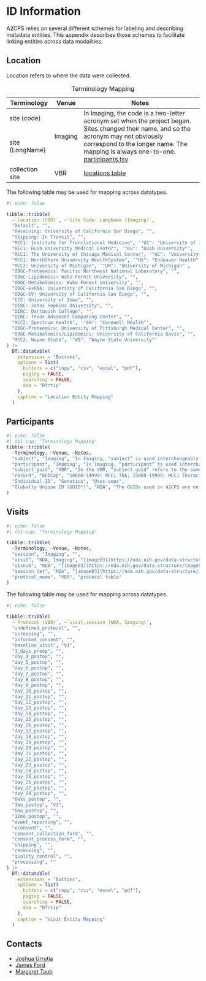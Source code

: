 # ID Information {#sec-ids}

A2CPS relies on several different schemes for labeling and describing metadata entities. This appendix describes those schemes to facilitate linking entities across data modalities. 

## Location

Location refers to where the data were collected.

```{=html}
<table>
<caption>Terminology Mapping</caption>
<thead>
<tr>
<th>Terminology</th>
<th>Venue</th>
<th>Notes</th>
</tr>
</thead>
<tbody>
<tr>
<td>site (code)</td>
<td rowspan=2>Imaging</td>
<td rowspan=2>In Imaging, the code is a two-letter acronym set when the project began. Sites changed their name, and so the acronym may not obviously correspond to the longer name. The mapping is always one-to-one. <a href="https://github.com/a2cps/snapshot/blob/6e21d4ff3cd65a0df4aaaf7d8a47b9217b7e7887/src/snapshot/data/participants.json#L7-L20">participants.tsv</a>
</td>
</tr>
<tr>
<td>site (LongName)</td>
</tr>
<tr>
<td>collection site</td>
<td>VBR</td>
<td><a href="https://vbr-api.a2cps.cloud/docs#/locations">locations table</a></td>
</tr>
</tbody>
</table>
```

The following table may be used for mapping across datatypes. 

```r
#| echo: false

tibble::tribble(
  ~`location (VBR)`, ~`Site Code: LongName (Imaging)`,
  "Default", "",
  "Receiving: University of California San Diego", "",
  "Shipping: In Transit", "",
  "MCC1: Institute for Translational Medicine", '"UI": "University of Illinois at Chicago"',
  "MCC1: Rush University Medical Center", '"RU": "Rush University"',
  "MCC1: The University of Chicago Medical Center", '"UC": "University of Chicago"',
  "MCC1: NorthShore University HealthSystem", '"NS": "Endeavor Health"',
  "MCC2: University of Michigan", '"UM": "University of Michigan"',
  "ODGC-Proteomics: Pacific Northwest National Laboratory", "",
  "ODGC-Lipidomics: Wake Forest University", "",
  "ODGC-Metabolomics: Wake Forest University", "",
  "ODGC-exRNA: University of California San Diego", "",
  "ODGC-GV: University of California San Diego", "",
  "CCC: University of Iowa", "",
  "DIRC: Johns Hopkins University", "",
  "DIRC: Dartmouth College", "",
  "DIRC: Texas Advanced Computing Center", "",
  "MCC2: Spectrum Health", '"SH": "Corewell Health"',
  "ODGC-Proteomics: University of Pittsburgh Medical Center", "",
  "ODGC-Metabolomics/Lipidomics: University of California Davis", "",
  "MCC2: Wayne State", '"WS": "Wayne State University"'
) |>
  DT::datatable(
    extensions = "Buttons",
    options = list(
      buttons = c("copy", "csv", "excel", "pdf"),
      paging = FALSE,
      searching = FALSE,
      dom = "Bfrtip"
    ),
    caption = "Location Entity Mapping"
  )
```

## Participants

```r
#| echo: false
#| tbl-cap: "Terminology Mapping"
tibble::tribble(
  ~Terminology, ~Venue, ~Notes,
  "subject", "Imaging", "In Imaging, “subject” is used interchangeably with “participant“ and both are equivalent to “record”",
  "participant", "Imaging", "In Imaging, “participant” is used interchangeably with “subject“ and both are equivalent to “record”",
  "subject_guid", "VBR", "In the VBR, “subject_guid” refers to the same entity as “NDA GUID” in Imaging, but the format is a UUID",
  "record", "REDCap", "10000-14999: MCC1 TKA; 15000-19999: MCC1 Thoracic; 20000-24999: MCC2 Thoracic; 25000-29999: MCC2 TKA",
  "Individual ID", "Genetics", "@sec-snps",
  "Globally Unique ID (GUID*)", "NDA", "The GUIDs used in A2CPS are not typical GUIDs but “pseudo-GUIDs“. A decision to upload to the NDA was made partway through the project, at which time it was too late to collect the information that would be required to make typical GUIDs. In practice, this means that the GUIDs used by A2CPS cannot be used to link these participants to other studies within the NDA. https://nda.nih.gov/nda/using-the-nda-guid"
)
```

## Visits

```r
#| echo: false
#| tbl-cap: "Terminology Mapping"

tibble::tribble(
  ~Terminology, ~Venue, ~Notes,
  "session", "Imaging", "",
  "visit", "NDA, Imaging", "[image03](https://nda.nih.gov/data-structure/image03)",
  "visnum", "NDA", "[image03](https://nda.nih.gov/data-structure/image03)",
  "session_det", "NDA", "[image03](https://nda.nih.gov/data-structure/image03), [fmriresults01](https://nda.nih.gov/data-structure/fmriresults01)",
  "protocol_name", "VBR", "protocol table"
)
```


The following table may be used for mapping across datatypes.


```r
#| echo: false

tibble::tribble(
  ~`Protocol (VBR)`, ~`visit,session (NDA, Imaging)`,
  "undefined_protocol", "",
  "screening", "",
  "informed_consent", "",
  "baseline_visit", "V1",
  "3_days_preop", "",
  "day_4_postop", "",
  "day_5_postop", "",
  "day_6_postop", "",
  "day_7_postop", "",
  "day_8_postop", "",
  "day_9_postop", "",
  "day_10_postop", "",
  "day_11_postop", "",
  "day_12_postop", "",
  "day_13_postop", "",
  "day_14_postop", "",
  "day_15_postop", "",
  "day_16_postop", "",
  "day_17_postop", "",
  "day_18_postop", "",
  "day_19_postop", "",
  "day_20_postop", "",
  "day_21_postop", "",
  "day_22_postop", "",
  "day_23_postop", "",
  "day_24_postop", "",
  "day_25_postop", "",
  "day_26_postop", "",
  "day_27_postop", "",
  "day_28_postop", "",
  "6wks_postop", "",
  "3mo_postop", "V3",
  "6mo_postop", "",
  "12mo_postop", "",
  "event_reporting", "",
  "econsent", "",
  "consent_collection_form", "",
  "consent_process_form", "",
  "shipping", "",
  "receiving", "",
  "quality_control", "",
  "processing", ""
) |>
  DT::datatable(
    extensions = "Buttons",
    options = list(
      buttons = c("copy", "csv", "excel", "pdf"),
      paging = FALSE,
      searching = FALSE,
      dom = "Bfrtip"
    ),
    caption = "Visit Entity Mapping"
  )
```

## Contacts

- [Joshua Urrutia](https://a2cps.atlassian.net/wiki/people/5bce32cb2bfc57158b2faeb7?ref=confluence)
- [James Ford](https://a2cps.atlassian.net/wiki/people/712020:b74bac07-188d-4937-94b0-e97a7d5ea96e?ref=confluence)
- [Margaret Taub](https://a2cps.atlassian.net/wiki/people/70121:329569fc-80ac-4431-9df6-d7ef32c69789?ref=confluence)
